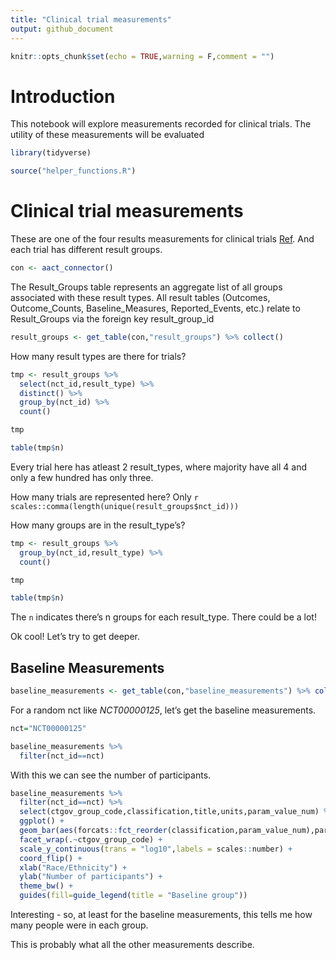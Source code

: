 ```yaml
---
title: "Clinical trial measurements"
output: github_document
---
```


```r
knitr::opts_chunk$set(echo = TRUE,warning = F,comment = "")
```

# Introduction

This notebook will explore measurements recorded for clinical trials. The utility of these measurements will be evaluated

```r

library(tidyverse)

source("helper_functions.R")

```

# Clinical trial measurements

These are one of the four results measurements for clinical trials [Ref](https://aact.ctti-clinicaltrials.org/schema). And each trial has different result groups. 

```r

con <- aact_connector()

```


The Result_Groups table represents an aggregate list of all groups associated with these result types. All result tables (Outcomes, Outcome_Counts, Baseline_Measures, Reported_Events, etc.) relate to Result_Groups via the foreign key result_group_id

```r

result_groups <- get_table(con,"result_groups") %>% collect()

```

How many result types are there for trials?

```r
tmp <- result_groups %>% 
  select(nct_id,result_type) %>% 
  distinct() %>% 
  group_by(nct_id) %>% 
  count()

tmp

table(tmp$n)
```

Every trial here has atleast 2 result_types, where majority have all 4 and only a few hundred has only three. 

How many trials are represented here? Only `r scales::comma(length(unique(result_groups$nct_id)))`

How many groups are in the result_type's?

```r
tmp <- result_groups %>% 
  group_by(nct_id,result_type) %>% 
  count()

tmp

table(tmp$n)
```

The `n` indicates there's n groups for each result_type. There could be a lot!

Ok cool! Let's try to get deeper.

## Baseline Measurements

```r

baseline_measurements <- get_table(con,"baseline_measurements") %>% collect()

```

For a random nct like *NCT00000125*, let's get the baseline measurements.

```r

nct="NCT00000125"

baseline_measurements %>% 
  filter(nct_id==nct)


```

With this we can see the number of participants.

```r

baseline_measurements %>% 
  filter(nct_id==nct) %>% 
  select(ctgov_group_code,classification,title,units,param_value_num) %>% 
  ggplot() +
  geom_bar(aes(forcats::fct_reorder(classification,param_value_num),param_value_num,fill=ctgov_group_code),stat="identity") +
  facet_wrap(.~ctgov_group_code) +
  scale_y_continuous(trans = "log10",labels = scales::number) +
  coord_flip() +
  xlab("Race/Ethnicity") +
  ylab("Number of participants") +
  theme_bw() +
  guides(fill=guide_legend(title = "Baseline group"))

```

Interesting - so, at least for the baseline measurements, this tells me how many people were in each group.

This is probably what all the other measurements describe.

<!-- ## Outcome Measurements -->

<!-- ```{r} -->

<!-- outcome_measurements <- get_table(con,"outcome_measurements") %>% collect() -->

<!-- ``` -->

<!-- ```{r} -->

<!-- ``` -->
<!-- ## Reported events -->

<!-- ```{r} -->

<!-- reported_events <- get_table(con,"reported_events") %>% collect() -->

<!-- ``` -->

<!-- ```{r} -->

<!-- ``` -->
<!-- ## Participant flows -->

<!-- ```{r} -->

<!-- participant_flows <- get_table(con,"participant_flows") %>% collect() -->

<!-- ``` -->

<!-- ```{r} -->

<!-- ``` -->